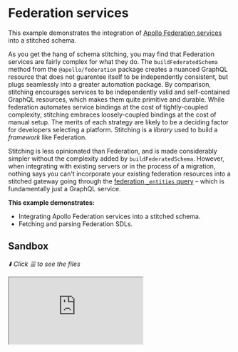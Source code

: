 # Federation services

This example demonstrates the integration of
[Apollo Federation services](https://www.apollographql.com/docs/federation/) into a stitched schema.

As you get the hang of schema stitching, you may find that Federation services are fairly complex
for what they do. The `buildFederatedSchema` method from the `@apollo/federation` package creates a
nuanced GraphQL resource that does not guarentee itself to be independently consistent, but plugs
seamlessly into a greater automation package. By comparison, stitching encourages services to be
independently valid and self-contained GraphQL resources, which makes them quite primitive and
durable. While federation automates service bindings at the cost of tightly-coupled complexity,
stitching embraces loosely-coupled bindings at the cost of manual setup. The merits of each strategy
are likely to be a deciding factor for developers selecting a platform. Stitching is a _library_
used to build a _framework_ like Federation.

Stitching is less opinionated than Federation, and is made considerably simpler without the
complexity added by `buildFederatedSchema`. However, when integrating with existing servers or in
the process of a migration, nothing says you can't incorporate your existing federation resources
into a stitched gateway going through the
[federation `_entities` query](https://www.apollographql.com/docs/federation/federation-spec/#query_service)
– which is fundamentally just a GraphQL service.

**This example demonstrates:**

- Integrating Apollo Federation services into a stitched schema.
- Fetching and parsing Federation SDLs.

## Sandbox

_⬇️ Click ☰ to see the files_

<iframe
  src="https://codesandbox.io/embed/github/ardatan/schema-stitching/tree/master/examples/federation-services?codemirror=1&fontsize=14&initialpath=/graphql&theme=dark"
  className="mt-6 w-full h-[500px] rounded-md"
  title="federation-services"
  allow="geolocation; microphone; camera; midi; vr; accelerometer; gyroscope; payment; ambient-light-sensor; encrypted-media; usb"
  sandbox="allow-forms allow-modals allow-popups allow-presentation allow-same-origin allow-scripts"
/>

> You can also see the project on GitHub
> [here](https://github.com/ardatan/schema-stitching/tree/master/examples/federation-services).

The following services are available for interactive queries:

- **Stitched gateway:** listening on 4000/graphql
- _Products subservice_: listening on 4001/graphql
- _Reviews subservice_: listening on 4002/graphql
- _Users subservice_: listening on 4003/graphql

This example is based on the
[Federation intro example](https://www.apollographql.com/docs/federation/#concern-based-separation).

## Summary

Ever wonder what Federation is doing under the hood? Visit the
[products service](http://localhost:4001/graphql) and check out some `User` objects:

```graphql
query {
  _entities(
    representations: [
      { __typename: "User", id: "1" }
      { __typename: "User", id: "2" }
      { __typename: "User", id: "3" }
    ]
  ) {
    ... on User {
      id
      recentPurchases {
        upc
        name
        price
      }
    }
  }
}
```

A federation service automatically configures an `_entities` query that recieves typed keys (i.e.:
objects with a `__typename`), and returns abstract `_Entity` objects that may assume the shape of
any type in the service. [Apollo Gateway](https://www.npmjs.com/package/@apollo/gateway) then
automates the exchange of typed keys for typed results, all going through the dedicated `_entities`
protocol in each subservice. Stitching can also integrate with this `_entities` query by sending it
properly formatted keys.

Now [go to the gateway](http://localhost:4001/graphql) and check out the stitched results:

```graphql
query {
  user(id: "1") {
    username
    recentPurchases {
      upc
      name
    }
    reviews {
      body
      author {
        id
        username
      }
      product {
        upc
        name
        acceptsNewReviews
      }
    }
  }
}
```

The stitched gateway has loaded all federation SDLs, converted them into stitching SDLs, and then
integrates them like any other GraphQL service with types merged through their `_entities` query.

### Adapting Federation services

Federation and Stitching use fundamentally similar patterns to combine underlying subservices (in
fact, both tools have shared origins in
[Apollo Stitching](https://www.apollographql.com/docs/federation/migrating-from-stitching/)).
However, their specific implementations have an important differentiator:

- **Apollo Federation uses a _centralized_ approach**, where all types have a single "origin"
  service (i.e.: where the unextended type definition is). Querying for a type builds from its
  origin service.
- **Stitching uses a _decentralized_ approach**, where any service may equally originate any type.
  Regardless of where a typed object is first represented, that original object is filled in with
  missing details from other services.

How each system handles origins informs how a federation service gets translated into a stitched
subschema:

1. All types with a `@key` directive become merged types; the key fields go into `selectionSet`.
1. All fields with a `@requires` directive are made into computed fields. Computed fields are
   slightly more robust than their federation counterparts because they may resolve dependencies
   from any number of services.
1. All fields with an `@external` directive are removed _unless they are part of the `@key`_.
   Stitching expects schemas to only publish fields that they actually have data for. This is
   considerably simpler than the federation approach where services may be responsible for data they
   don't have.
1. By eliminating the indirection of `@external` fields, the `@provides` directive is no longer
   necessary. The Stitching query planner can automate the optimial selection of as many fields as
   possible from as few services as possible.

### SDL integration

The simplest way to make the above adaptions is to translate a Federation SDL string into a
Stitching SDL string, which can be done using the `federationToStitchingSDL` utility function from
[`@graphql-tools/stitching-directives`](https://www.graphql-tools.com/docs/schema-stitching/stitch-federation)
package. A federation service's SDL can be obtained through its `_service` API:

```graphql
query {
  _service {
    sdl
  }
}
```

Once fetched, it can be translated into a Stitching SDL and then built into a stitched schema:

```js
import { buildSchema } from 'graphql'
import { buildHTTPExecutor } from '@graphql-tools/executor-http'
import { federationToStitchingSDL, stitchingDirectives } from '@graphql-tools/stitching-directives'

const stitchingConfig = stitchingDirectives()

const executor = buildHTTPExecutor({ endpoint: 'http://localhost:4001/graphql' })
const federationSDL = await executor({
  document: parse(/* GraphQL */ `
    {
      _service {
        sdl
      }
    }
  `)
})
const stitchingSDL = federationToStitchingSDL(federationSDL, stitchingConfig)

const gatewaySchema = stitchSchemas({
  subschemaConfigTransforms: [stitchingConfig.stitchingDirectivesTransformer],
  subschemas: [
    {
      schema: buildSchema(stitchingSDL),
      executor
    }
  ]
})
```

### Static config

Written as static subservice configuration, a federation service merges types within a stitched
gateway using the following:

```js
import { pick } from 'lodash'

const gatewaySchema = stitchSchemas({
  subschemas: [
    {
      schema: buildSchema(stitchingSDL),
      merge: {
        Product: {
          selectionSet: '{ id }',
          fields: {
            shippingEstimate: { selectionSet: '{ price weight }', computed: true }
          },
          fieldName: '_entities',
          key: originObj => ({
            __typename: 'Product',
            ...pick(originObj, ['id', 'price', 'weight'])
          }),
          argsFromKeys: representations => ({ representations })
        }
      }
    }
  ]
})
```
